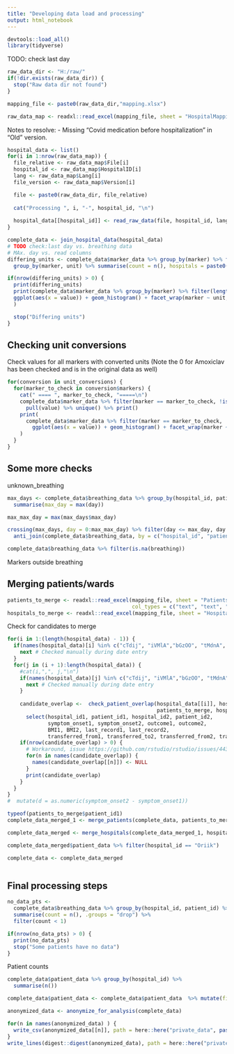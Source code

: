 ```yaml
---
title: "Developing data load and processing"
output: html_notebook
---
```


```r
devtools::load_all()
library(tidyverse)
```


TODO: check last day

```r
raw_data_dir <- "H:/raw/"
if(!dir.exists(raw_data_dir)) {
  stop("Raw data dir not found")
}

mapping_file <- paste0(raw_data_dir,"mapping.xlsx")

raw_data_map <- readxl::read_excel(mapping_file, sheet = "HospitalMapping") %>% filter(!is.na(File))
```


Notes to resolve:
- Missing "Covid medication before hospitalization" in "Old" version.

```r
hospital_data <- list()
for(i in 1:nrow(raw_data_map)) {
  file_relative <- raw_data_map$File[i]
  hospital_id <- raw_data_map$HospitalID[i]
  lang <- raw_data_map$Lang[i]
  file_version <- raw_data_map$Version[i]

  file <- paste0(raw_data_dir, file_relative)
  
  cat("Processing ", i, "-", hospital_id, "\n")
  
  hospital_data[[hospital_id]] <- read_raw_data(file, hospital_id, lang, file_version)
}

```

```r
complete_data <- join_hospital_data(hospital_data)
# TODO check:last day vs. breathing data
# MAx. day vs. read columns
differing_units <- complete_data$marker_data %>% group_by(marker) %>% filter(length(unique(unit)) > 1) %>% 
  group_by(marker, unit) %>% summarise(count = n(), hospitals = paste0(unique(hospital_id), collapse = ","), .groups = "drop")

if(nrow(differing_units) > 0) {
  print(differing_units)
  print(complete_data$marker_data %>% group_by(marker) %>% filter(length(unique(unit)) > 1, !is.na(value)) %>% 
  ggplot(aes(x = value)) + geom_histogram() + facet_wrap(marker ~ unit, scales = "free")
  )

  stop("Differing units")
}

```

## Checking unit conversions

Check values for all markers with converted units (Note the 0 for Amoxiclav has been checked and is in the original data as well)

```r
for(conversion in unit_conversions) {
  for(marker_to_check in conversion$markers) {
    cat(" ==== ", marker_to_check, "=====\n")
    complete_data$marker_data %>% filter(marker == marker_to_check, !is.na(value)) %>% 
      pull(value) %>% unique() %>% print()
    print(
      complete_data$marker_data %>% filter(marker == marker_to_check, !is.na(value)) %>% 
        ggplot(aes(x = value)) + geom_histogram() + facet_wrap(marker ~ unit, scales = "free")
    )
  }
}
```



## Some more checks

unknown_breathing

```r
max_days <- complete_data$breathing_data %>% group_by(hospital_id, patient_id) %>%
  summarise(max_day = max(day))

max_max_day = max(max_days$max_day)

crossing(max_days, day = 0:max_max_day) %>% filter(day <= max_day, day >= 0) %>%
  anti_join(complete_data$breathing_data, by = c("hospital_id", "patient_id", "day"))

complete_data$breathing_data %>% filter(is.na(breathing)) 
```

Markers outside breathing


## Merging patients/wards


```r
patients_to_merge <- readxl::read_excel(mapping_file, sheet = "PatientsToMerge", 
                                        col_types = c("text", "text", "text", "text", "text", "numeric", "text"))
hospitals_to_merge <- readxl::read_excel(mapping_file, sheet = "HospitalsToMerge")
```


Check for candidates to merge

```r
for(i in 1:(length(hospital_data) - 1)) {
  if(names(hospital_data)[i] %in% c("cTdij", "iVMlA","bGzOO", "tMdnA", "nDINR", "vQNDS")) {
    next # Checked manually during date entry
  }
  for(j in (i + 1):length(hospital_data)) {
    #cat(i,",", j,"\n")
    if(names(hospital_data)[j] %in% c("cTdij", "iVMlA","bGzOO", "tMdnA", "nDINR","vQNDS")) {
      next # Checked manually during date entry
    }
    
    candidate_overlap <-  check_patient_overlap(hospital_data[[i]], hospital_data[[j]], 
                                                patients_to_merge, hospitals_to_merge) %>% 
      select(hospital_id1, patient_id1, hospital_id2, patient_id2, 
             symptom_onset1, symptom_onset2, outcome1, outcome2, 
             BMI1, BMI2, last_record1, last_record2,
             transferred_from1, transferred_to2, transferred_from2, transferred_to1) 
    if(nrow(candidate_overlap) > 0) {
      # Workaround, issue https://github.com/rstudio/rstudio/issues/4439
      for(n in names(candidate_overlap)) {
        names(candidate_overlap[[n]]) <- NULL
      }
      print(candidate_overlap)
    }
  }
}
#  mutate(d = as.numeric(symptom_onset2 - symptom_onset1))
```


```r
typeof(patients_to_merge$patient_id1)
complete_data_merged_1 <- merge_patients(complete_data, patients_to_merge)
```

```r
complete_data_merged <- merge_hospitals(complete_data_merged_1, hospitals_to_merge)

complete_data_merged$patient_data %>% filter(hospital_id == "Oriik")


```

```r
complete_data <- complete_data_merged
```


```r
```


## Final processing steps

```r
no_data_pts <- 
  complete_data$breathing_data %>% group_by(hospital_id, patient_id) %>%
  summarise(count = n(), .groups = "drop") %>%
  filter(count < 1)

if(nrow(no_data_pts) > 0) {
  print(no_data_pts)
  stop("Some patients have no data")
}
```

Patient counts

```r
complete_data$patient_data %>% group_by(hospital_id) %>%
  summarise(n())
```

```r
complete_data$patient_data <- complete_data$patient_data  %>% mutate(first_wave = admission < lubridate::ymd("2020-09-01"))
```


```r
anonymized_data <- anonymize_for_analysis(complete_data)
```

```r
for(n in names(anonymized_data) ) {
  write_csv(anonymized_data[[n]], path = here::here("private_data", paste0(n,".csv")))
}
write_lines(digest::digest(anonymized_data), path = here::here("private_data", "data_revision.txt"))
```

